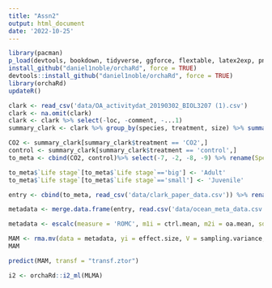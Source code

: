 ---
title: "Assn2"
output: html_document
date: '2022-10-25'
---

```{r setup, include=FALSE}
library(pacman)
p_load(devtools, bookdown, tidyverse, ggforce, flextable, latex2exp, png, magick, metafor, rmcorr, readr)
install_github("daniel1noble/orchaRd", force = TRUE)
devtools::install_github("daniel1noble/orchaRd", force = TRUE)
library(orchaRd)
updateR()
```

```{r}
clark <- read_csv('data/OA_activitydat_20190302_BIOL3207 (1).csv')
clark <- na.omit(clark)
clark <- clark %>% select(-loc, -comment, -...1)
summary_clark <- clark %>% group_by(species, treatment, size) %>% summarise(across(c(activity), funs(mean, se=sd(.)/sqrt(n()), n())))

CO2 <- summary_clark[summary_clark$treatment == 'CO2',]
control <- summary_clark[summary_clark$treatment == 'control',]
to_meta <- cbind(CO2, control)%>% select(-7, -2, -8, -9) %>% rename(Species = species...1, ctrl.n = activity_n...12, ctrl.sd = activity_se...11, ctrl.mean = activity_mean...10, oa.n = activity_n...6, oa.sd = activity_se...5, oa.mean = activity_mean...4, 'Life stage' = size...3)

to_meta$`Life stage`[to_meta$`Life stage`=='big'] <- 'Adult'
to_meta$`Life stage`[to_meta$`Life stage`=='small'] <- 'Juvenile'
```
```{r}
entry <- cbind(to_meta, read_csv('data/clark_paper_data.csv')) %>% rename(Life.stage = 'Life stage', Year..online. = 'Year (online)',Year..print. = 'Year (print)', Pub.year.IF = 'Pub year IF', X2017.IF = '2017 IF', Average.n = 'Average n', Effect.type = 'Effect type', Climate..FishBase. = 'Climate (FishBase)', Env.cue.stimulus. = 'Env cue/stimulus?', Behavioural.metric = 'Behavioural metric', Cue.stimulus.type = 'Cue/stimulus type') %>% select(-23)

metadata <- merge.data.frame(entry, read.csv('data/ocean_meta_data.csv'), all = TRUE)

```

```{r}
metadata <- escalc(measure = 'ROMC', m1i = ctrl.mean, m2i = oa.mean, sd1i = ctrl.sd, sd2i = oa.sd, ri = rep(0, 826), ni = Average.n, data = metadata, var.names = c('effect.size', 'sampling.variance'))
```
```{r}
MAM <- rma.mv(data = metadata, yi = effect.size, V = sampling.variance, random = list( ~1 | Study, ~1 | Behavioural.metric))
MAM
```
```{r}
predict(MAM, transf = "transf.ztor")

i2 <- orchaRd::i2_ml(MLMA)

```
